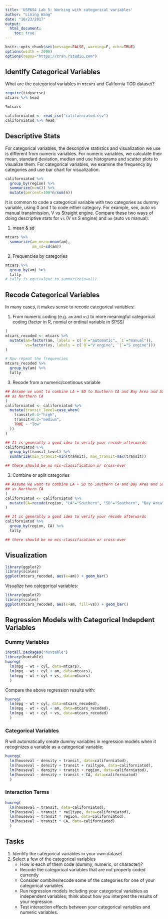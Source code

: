 ```yaml
---
title: 'USP654 Lab 5: Working with categorical variables'
author: "Liming Wang"
date: "10/23/2017"
output: 
  html_document:
    toc: true
---
```


```r
knitr::opts_chunk$set(message=FALSE, warning=F, echo=TRUE)
options(width = 2000)
options(repos="https://cran.rstudio.com")
```

## Identify Categorical Variables

What are the categorical variables in `mtcars` and California TOD dataset?

```r
require(tidyverse)
mtcars %>% head
```

```r
?mtcars
```

```r
californiatod <- read_csv("californiatod.csv")
californiatod %>% head
```

## Descriptive Stats

For categorical variables, the descriptive statistics and visualization we use is different from numeric variables. For numeric variables, we calculate their mean, standard deviation, median and use histograms and scatter plots to visualize them. For categorical variables, we examine the frequency by categories and use bar chart for visualization.

```r
californiatod %>% 
  group_by(region) %>% 
  summarize(n=n()) %>% 
  mutate(percent=100*n/sum(n))
```

It is common to code a categorical variable with two categories as dummy variable, using 0 and 1 to code either category. For example, sex, auto vs manual transimission, V vs Straight engine. Compare these two ways of doing descriptive stats for `vs` (V vs S engine) and `am` (auto vs manual):

1. mean & sd
```r
mtcars %>% 
  summarize(am_mean=mean(am),
            am_sd=sd(am))
```

2. Frequencies by categories
```r
mtcars %>% 
  group_by(am) %>% 
  tally
# tally is equivalent to summarize(n=n())
```

## Recode Categorical Variables

In many cases, it makes sense to recode categorical variables:

1. From numeric coding (e.g. `am` and `vs`) to more meaningful categorical coding (factor in R, nomial or ordinal variable in SPSS)

```r
(
mtcars_recoded <- mtcars %>% 
  mutate(am=factor(am, labels = c(`0`="automatic", `1`="manual")),
         vs=factor(vs, labels = c(`0`="V engine", `1`="S engine")))
)

# Now repeat the frequencies
mtcars_recoded %>% 
  group_by(am) %>% 
  tally
```

3. Recode from a numeric/continous variable

```r
## Assume we want to combine LA + SD to Southern CA and Bay Area and Sacramento
## as Northern CA
(
californiatod <- californiatod %>% 
  mutate(transit_level=case_when(
    transit>0.4~"high",
    transit>0.2~"medium",
    TRUE ~ "low"
  ))
)

## It is generally a good idea to verify your recode afterwards
californiatod %>% 
  group_by(transit_level) %>%
  summarize(min_transit=min(transit), max_transit=max(transit))

## there should be no mis-classification or cross-over
```

3. Combine or split categories

```r
## Assume we want to combine LA + SD to Southern CA and Bay Area and Sacramento
## as Northern CA
(
californiatod <- californiatod %>% 
  mutate(CA=recode(region, "LA"="Southern", "SD"="Southern", "Bay Area"="Northern", "Sacramento"="Northern"))
)

## It is generally a good idea to verify your recode afterwards
californiatod %>% 
  group_by(region, CA) %>% 
  tally

## there should be no mis-classification or cross-over
```

## Visualization

```r
library(ggplot2)
library(scales)
ggplot(mtcars_recoded, aes(x=am)) + geom_bar()
```

Visualize two categorical variables:

```r
library(ggplot2)
library(scales)
ggplot(mtcars_recoded, aes(x=am, fill=vs)) + geom_bar()
```

## Regression Models with Categorical Indepdent Variables

### Dummy Variables
```r
install.packages("huxtable")
library(huxtable)
huxreg(
  lm(mpg ~ wt + cyl, data=mtcars),
  lm(mpg ~ wt + cyl + am, data=mtcars),
  lm(mpg ~ wt + cyl + vs, data=mtcars)
  )
```

Compare the above regression results with:
```r
huxreg(
  lm(mpg ~ wt + cyl, data=mtcars_recoded),
  lm(mpg ~ wt + cyl + am, data=mtcars_recoded),
  lm(mpg ~ wt + cyl + vs, data=mtcars_recoded)
  )
```

### Categorical Variables

R will automatically create dummy variables in regression models when it recoginizes a variable as a categorical variable:
```r
huxreg(
  lm(houseval ~ density + transit, data=californiatod),
  lm(houseval ~ density + transit + railtype, data=californiatod),
  lm(houseval ~ density + transit + region, data=californiatod),
  lm(houseval ~ density + transit + CA, data=californiatod)
  )
```

### Interaction Terms

```r
huxreg(
  lm(houseval ~ transit, data=californiatod),
  lm(houseval ~ transit * railtype, data=californiatod),
  lm(houseval ~ transit * region, data=californiatod),
  lm(houseval ~ transit * CA, data=californiatod)
  )
```

## Tasks

1. Identify the categorical variables in your own dataset
2. Select a few of the categorical variables
    - How is each of them code (dummy, numeric, or character)?
    - Recode the categorical variables that are not properly coded currently
    - Consider combine/recode some of the categories for one of your categorical variables
    - Run regression models including your categorical variables as independent variables; think about how you interpret the results of your regression
    - Test interaction effects between your categorical variables and numeric variables.

